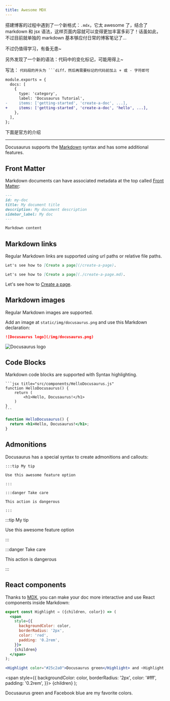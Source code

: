 ```yaml
---
title: Awesome MDX
---
```


搭建博客的过程中遇到了一个新格式：`.mdx`，它太 awesome 了，结合了 markdown 和 jsx 语法，这样页面内容就可以变得更加丰富多彩了！话虽如此，不过目前就单独的 markdown 基本够应付日常的博客笔记了...

不过仍值得学习，有备无患~

另外发现了一个新的语法：代码中的变化标记，可能用得上~

写法： `代码段的开头为 ```diff，然后再需要标记的代码前加上 + 或 - 字符即可`

```diff title="sidebars.js"
module.exports = {
  docs: [
    {
      type: 'category',
      label: 'Docusaurus Tutorial',
-     items: ['getting-started', 'create-a-doc', ...],
+     items: ['getting-started', 'create-a-doc', 'hello', ...],
    },
  ],
};
```

下面是官方的介绍

---

Docusaurus supports the [Markdown](https://daringfireball.net/projects/markdown/syntax) syntax and has some additional features.

## Front Matter

Markdown documents can have associated metadata at the top called [Front Matter](https://jekyllrb.com/docs/front-matter/):

```md
---
id: my-doc
title: My document title
description: My document description
sidebar_label: My doc
---

Markdown content
```

## Markdown links

Regular Markdown links are supported using url paths or relative file paths.

```md
Let's see how to [Create a page](/create-a-page).
```

```md
Let's see how to [Create a page](./create-a-page.md).
```

Let's see how to [Create a page](./create-a-page.md).

## Markdown images

Regular Markdown images are supported.

Add an image at `static/img/docusaurus.png` and use this Markdown declaration:

```md
![Docusaurus logo](/img/docusaurus.png)
```

![Docusaurus logo](/img/docusaurus.png)

## Code Blocks

Markdown code blocks are supported with Syntax highlighting.

    ```jsx title="src/components/HelloDocusaurus.js"
    function HelloDocusaurus() {
        return (
            <h1>Hello, Docusaurus!</h1>
        )
    }
    ```

```jsx title="src/components/HelloDocusaurus.js"
function HelloDocusaurus() {
  return <h1>Hello, Docusaurus!</h1>;
}
```

## Admonitions

Docusaurus has a special syntax to create admonitions and callouts:

    :::tip My tip

    Use this awesome feature option

    :::

    :::danger Take care

    This action is dangerous

    :::

:::tip My tip

Use this awesome feature option

:::

:::danger Take care

This action is dangerous

:::

## React components

Thanks to [MDX](https://mdxjs.com/), you can make your doc more interactive and use React components inside Markdown:

```jsx
export const Highlight = ({children, color}) => (
  <span
    style={{
      backgroundColor: color,
      borderRadius: '2px',
      color: 'red',
      padding: '0.2rem',
    }}>
    {children}
  </span>
);

<Highlight color="#25c2a0">Docusaurus green</Highlight> and <Highlight color="#1877F2">Facebook blue</Highlight> are my favorite colors.
```

  <span
    style={{
      backgroundColor: color,
      borderRadius: '2px',
      color: '#fff',
      padding: '0.2rem',
    }}>
    {children}
  </span>
);

<Highlight color="#25c2a0">Docusaurus green</Highlight> and <Highlight color="#1877F2">
  Facebook blue
</Highlight> are my favorite colors.
